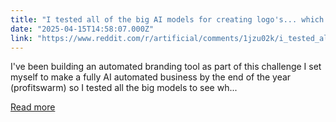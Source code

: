 ```yaml
---
title: "I tested all of the big AI models for creating logo's... which do you prefer?"
date: "2025-04-15T14:58:07.000Z"
link: "https://www.reddit.com/r/artificial/comments/1jzu02k/i_tested_all_of_the_big_ai_models_for_creating/"
---
```


I've been building an automated branding tool as part of this challenge I set myself to make a fully AI automated business by the end of the year (profitswarm) so I tested all the big models to see wh...

[Read more](https://www.reddit.com/r/artificial/comments/1jzu02k/i_tested_all_of_the_big_ai_models_for_creating/)
